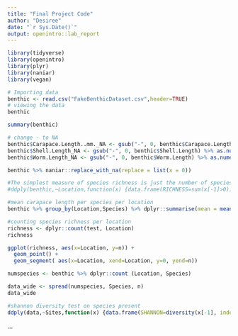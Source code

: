 ```yaml
---
title: "Final Project Code"
author: "Desiree"
date: "`r Sys.Date()`"
output: openintro::lab_report
---
```


```r
library(tidyverse)
library(openintro)
library(plyr)
library(naniar)
library(vegan)

# Importing data
benthic <- read.csv("FakeBenthicDataset.csv",header=TRUE)
# viewing the data
benthic

summary(benthic)

```
```r
# change - to NA
benthic$Carapace.Length..mm._NA <- gsub("-", 0, benthic$Carapace.Length..mm.) %>% as.numeric() %>% tidyr::replace_na(0)
benthic$Shell.Length_NA <- gsub("-", 0, benthic$Shell.Length) %>% as.numeric() %>% tidyr::replace_na(0)
benthic$Worm.Length_NA <- gsub("-", 0, benthic$Worm.Length) %>% as.numeric() %>% tidyr::replace_na(0)

benthic %>% naniar::replace_with_na(replace = list(x = 0))
```

```r

#The simplest measure of species richness is just the number of species recorded per site. That is, the number of species that have more than one individual recorded.
#ddply(benthic,~Location,function(x) {data.frame(RICHNESS=sum(x[-1]>0))})

#mean carapace length per species per location
benthic %>% group_by(Location,Species) %>% dplyr::summarise(mean = mean(as.numeric(Carapace.Length..mm._NA))) -> test
```

```r
#counting species richness per location
richness <- dplyr::count(test, Location)
richness

ggplot(richness, aes(x=Location, y=n)) +
  geom_point() + 
  geom_segment( aes(x=Location, xend=Location, y=0, yend=n))
```
```r

numspecies <- benthic %>% dplyr::count (Location, Species)

```

```r

data_wide <- spread(numspecies, Species, n)
data_wide

```

```r
#shannon diversity test on species present
ddply(data,~Sites,function(x) {data.frame(SHANNON=diversity(x[-1], index="shannon"))})

```
...

